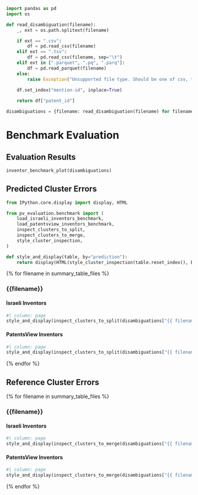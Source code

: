 ```python
import pandas as pd
import os

def read_disambiguation(filename):
    _, ext = os.path.splitext(filename)

    if ext == ".csv":
        df = pd.read_csv(filename)
    elif ext == ".tsv":
        df = pd.read_csv(filename, sep="\t")
    elif ext in [".parquet", ".pq", ".parq"]:
        df = pd.read_parquet(filename)
    else:
        raise Exception("Unsupported file type. Should be one of csv, tsv, or parquet.")

    df.set_index("mention-id", inplace=True)
    
    return df["patent_id"]

disambiguations = {filename: read_disambiguation(filename) for filename in {{ summary_table_files }} }
```

# Benchmark Evaluation

::: {.panel-tabset}

## Evaluation Results

```python
inventor_benchmark_plot(disambiguations)
```

## Predicted Cluster Errors

```python
from IPython.core.display import display, HTML

from pv_evaluation.benchmark import (
    load_israeli_inventors_benchmark,
    load_patentsview_inventors_benchmark,
    inspect_clusters_to_split,
    inspect_clusters_to_merge,
    style_cluster_inspection,
)

def style_and_display(table, by="prediction"):
    return display(HTML(style_cluster_inspection(table.reset_index(), by=by).hide_index().to_html()))
```

::: {.panel-tabset}

{% for filename in summary_table_files %}

### {{filename}}

::: {.panel-tabset}

#### Israeli Inventors

```python
#| column: page
style_and_display(inspect_clusters_to_split(disambiguations["{{ filename }}"], load_israeli_inventors_benchmark()), by="prediction")
```

#### PatentsView Inventors

```python
#| column: page
style_and_display(inspect_clusters_to_split(disambiguations["{{ filename }}"], load_patentsview_inventors_benchmark()), by="prediction")
```

:::

{% endfor %}

:::

## Reference Cluster Errors

::: {.panel-tabset}

{% for filename in summary_table_files %}

### {{filename}}

::: {.panel-tabset}

#### Israeli Inventors

```python
#| column: page
style_and_display(inspect_clusters_to_merge(disambiguations["{{ filename }}"], load_israeli_inventors_benchmark()), by="reference")
```

#### PatentsView Inventors

```python
#| column: page
style_and_display(inspect_clusters_to_merge(disambiguations["{{ filename }}"], load_patentsview_inventors_benchmark()), by="reference")
``` 

:::

{% endfor %}

:::

:::
